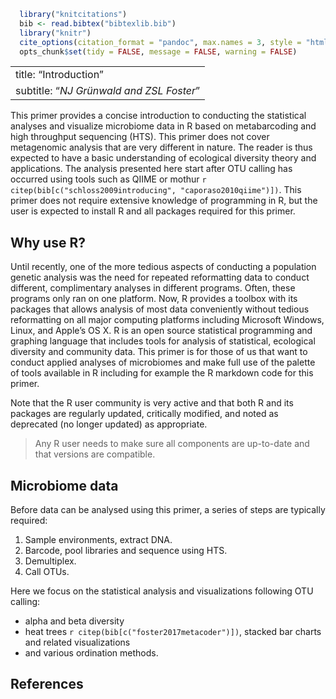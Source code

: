 ```r
  library("knitcitations")
  bib <- read.bibtex("bibtexlib.bib")
  library("knitr")
  cite_options(citation_format = "pandoc", max.names = 3, style = "html", hyperlink = "to.doc")
  opts_chunk$set(tidy = FALSE, message = FALSE, warning = FALSE)
```
---
title: "Introduction"
subtitle: "*NJ Gr&uuml;nwald and ZSL Foster*"
---

This primer provides a concise introduction to conducting the statistical analyses and visualize microbiome data in R based on metabarcoding and high throughput sequencing (HTS). 
This primer does not cover metagenomic analysis that are very different in nature.
The reader is thus expected to have a basic understanding of ecological diversity theory and applications. 
The analysis presented here start after OTU calling has occurred using tools such as QIIME or mothur `r citep(bib[c("schloss2009introducing", "caporaso2010qiime")])`.
This primer does not require extensive knowledge of programming in R, but the user is expected to install R and all packages required for this
primer.

Why use R?
-----

Until recently, one of the more tedious aspects of conducting a population
genetic analysis was the need for repeated reformatting data to conduct
different, complimentary analyses in different programs. Often, these programs
only ran on one platform. 
Now, R provides a toolbox with its packages that
allows analysis of most data conveniently without tedious reformatting on all
major computing platforms including Microsoft Windows, Linux, and Apple's OS X.
R is an open source statistical programming and graphing language that includes
tools for analysis of statistical, ecological diversity and community data.
This primer is for those of us that want to conduct applied analyses of microbiomes and make full use of the palette of
tools available in R including for example the R markdown code for this primer.

Note that the R user community is very active and that both R and its packages
are regularly updated, critically modified, and noted as deprecated (no longer
updated) as appropriate.

> Any R user needs to make sure all components are up-to-date and that versions
> are compatible.

Microbiome data
----


Before data can be analysed using this primer, a series of steps are typically required:

1. Sample environments, extract DNA.
2. Barcode, pool libraries and sequence using HTS.
3. Demultiplex.
4. Call OTUs.

Here we focus on the statistical analysis and visualizations following OTU calling:

- alpha and beta diversity
- heat trees `r citep(bib[c("foster2017metacoder")])`, stacked bar charts and related visualizations
- and various ordination methods.

References
----------

<!--- ref --->
